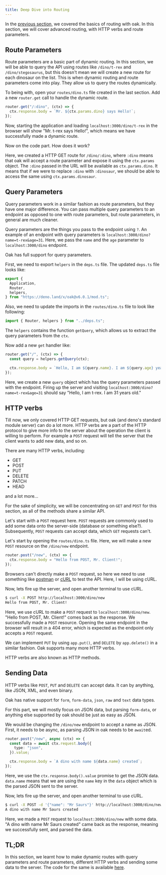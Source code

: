 ```yaml
---
title: Deep Dive into Routing
---
```


In the [previous section](/http/routing-basics), we covered the basics of routing with oak.
In this section, we will cover advanced routing, with HTTP verbs and route parameters.

## Route Parameters

Route parameters are a basic part of dynamic routing.
In this section, we will be able to query the API using routes like `/dino/t-rex` and `/dino/stegosaurus`,
but this doesn't mean we will create a new route for each dinosaur on the list.
This is when dynamic routing and route parameters come into play.
They allow us to query the routes dynamically.

To being with, open your `routes/dino.ts` file created in the last section.
Add a new `router.get` call to handle the dynamic route.

```ts file=routes/dino.ts
router.get("/:dino", (ctx) => {
  ctx.response.body = `Mr. ${ctx.params.dino} says Hello!`;
});
```

Now, starting the application and loading `localhost:3000/dino/t-rex` in the browser will show "Mr. t-rex says Hello!",
which means we have successfully made a dynamic route.

Now on the code part. How does it work?

Here, we created a HTTP GET route for `/dino/:dino`, where `:dino` means that oak will accept a route parameter
and expose it using the `ctx.params` object. The `:dino` passed in the URL will be available as `ctx.params.dino`.
It means that if we were to replace `:dino` with `:dinosaur`, we should be able to access the same using `ctx.params.dinosaur`.

## Query Parameters

Query parameters work in a similar fashion as route parameters, but they have one major difference.
You can pass multiple query parameters to an endpoint as opposed to one with route parameters, but route parameters, in general are much cleaner.

Query parameters are the things you pass to the endpoint using `?`.
An example of an endpoint with query parameters is `localhost:3000/dino?name=t-rex&age=31`.
Here, we pass the `name` and the `age` parameter to `localhost:3000/dino` endpoint.

Oak has full support for query parameters.

First, we need to export `helpers` in the `deps.ts` file.
The updated `deps.ts` file looks like:

```ts title=deps.ts
export {
  Application,
  Router,
  helpers,
} from "https://deno.land/x/oak@v6.0.1/mod.ts";
```

Also, we need to update the imports in the `routes/dino.ts` file to look like following:

```ts title=routes/dino.ts
import { Router, helpers } from "../deps.ts";
```

The `helpers` contains the function `getQuery`, which allows us to extract the query parameters from the `ctx`.

Now add a new `get` handler like:

```ts title=routes/dino.ts
router.get("/", (ctx) => {
  const query = helpers.getQuery(ctx);

  ctx.response.body = `Hello, I am ${query.name}. I am ${query.age} years old.`;
});
```

Here, we create a new `query` object which has the query parameters passed with the endpoint.
Firing up the server and visiting `localhost:3000/dino?name=t-rex&age=31` should say
"Hello, I am t-rex. I am 31 years old."

## HTTP verbs

Till now, we only covered HTTP GET requests, but oak (and deno's standard module server) can do a lot more.
HTTP verbs are a part of the HTTP protocol to give more info to the server about the operation the client is willing to perform.
For example a `POST` request will tell the server that the client wants to add new data, and so on.

There are many HTTP verbs, including:

- GET
- POST
- PUT
- DELETE
- PATCH
- HEAD

and a lot more...

For the sake of simplicity, we will be concentrating on `GET` and `POST` for this section,
as all of the methods share a similar API.

Let's start with a `POST` request here.
`POST` requests are commonly used to add some data onto the server-side (database or something else?).
Subsequently, `POST` requests can accept data, which `GET` requests can't.

Let's start by opening the `routes/dino.ts` file. Here, we will make a new `POST` resource on the `/dino/new` endpoint.

```ts file=routes/dino.ts
router.post("/new", (ctx) => {
  ctx.response.body = "Hello from POST, Mr. Client!";
});
```

Browsers can't directly make a `POST` request, so here we need to use something like [postman](http://getpostman.com)
or [cURL](https://github.com/curl/curl) to test the API. Here, I will be using cURL.

Now, lets fire up the server, and open another terminal to use cURL.

```bash
$ curl -X POST http://localhost:3000/dino/new
Hello from POST, Mr. Client!
```

Here, we use cURL to make a `POST` request to `localhost:3000/dino/new`.
"Hello from POST, Mr. Client!" comes back as the response.
We successfully made a `POST` resource.
Opening the same endpoint in the browser will result in a 404 error, which is expected as the endpoint only accepts a `POST` request.

We can implement `PUT` by using `app.put()`, and `DELETE` by `app.delete()` in a similar fashion.
Oak supports many more HTTP verbs.

HTTP verbs are also known as HTTP methods.

## Sending Data

HTTP verbs like `POST`, `PUT` and `DELETE` can accept data.
It can by anything, like JSON, XML, and even binary.

Oak has native support for `form`, `form-data`, `json`, `raw` and `text` data types.

For this part, we will mostly focus on JSON data, but parsing `form-data`, or anything else supported by oak should be just as easy as JSON.

We would be changing the `/dino/new` endpoint to accept a name as JSON.
First, it needs to be async, as parsing JSON in oak needs to be `await`ed.

```ts title=routes/dino.ts
router.post("/new", async (ctx) => {
  const data = await ctx.request.body({
    type: "json",
  }).value;

  ctx.response.body = `A dino with name ${data.name} created`;
});
```

Here, we use the `ctx.response.body().value` promise to get the JSON data.
`data.name` means that we are using the `name` key in the `data` object which is the parsed JSON sent to the server.

Now, lets fire up the server, and open another terminal to use cURL.

```bash
$ curl -X POST -d '{"name": "Mr Saurs"}' http://localhost:3000/dino/new
A dino with name Mr Saurs created
```

Here, we made a `POST` request to `localhost:3000/dino/new` with some data.
"A dino with name Mr Saurs created" came back as the response, meaning we successfully sent, and parsed the data.

## TL;DR

In this section, we learnt how to make dynamic routes with query parameters and route parameters, different HTTP verbs and sending some data to the server.
The code for the same is available [here](https://github.com/gargakshit/deno-book-code/tree/advanced-routing).
